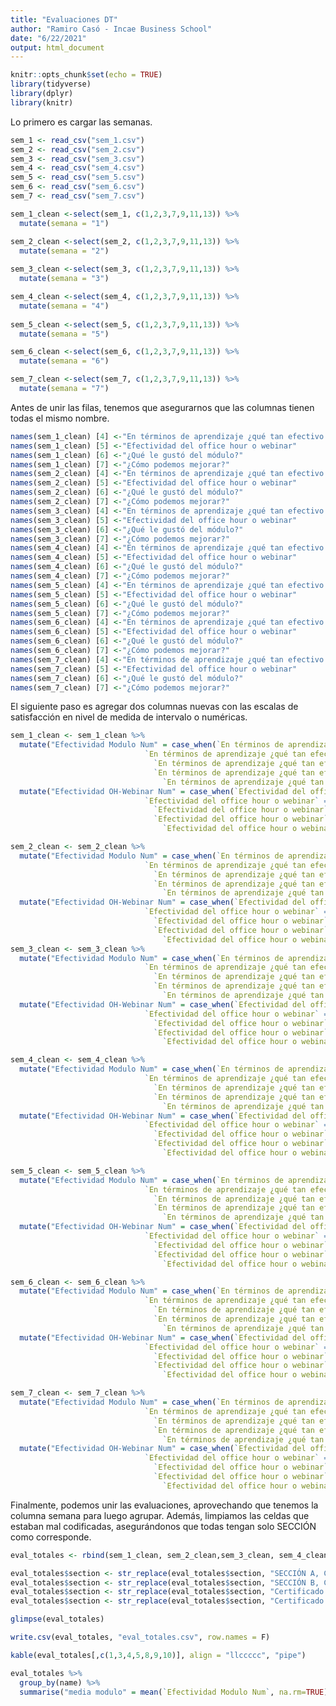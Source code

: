 ```yaml
---
title: "Evaluaciones DT"
author: "Ramiro Casó - Incae Business School"
date: "6/22/2021"
output: html_document
---
```


```r
knitr::opts_chunk$set(echo = TRUE)
library(tidyverse)
library(dplyr)
library(knitr)
```

Lo primero es cargar las semanas.
```r

sem_1 <- read_csv("sem_1.csv")
sem_2 <- read_csv("sem_2.csv")
sem_3 <- read_csv("sem_3.csv")
sem_4 <- read_csv("sem_4.csv")
sem_5 <- read_csv("sem_5.csv")
sem_6 <- read_csv("sem_6.csv")
sem_7 <- read_csv("sem_7.csv")

```


```r
sem_1_clean <-select(sem_1, c(1,2,3,7,9,11,13)) %>% 
  mutate(semana = "1")

sem_2_clean <-select(sem_2, c(1,2,3,7,9,11,13)) %>% 
  mutate(semana = "2")
    
sem_3_clean <-select(sem_3, c(1,2,3,7,9,11,13)) %>% 
  mutate(semana = "3")

sem_4_clean <-select(sem_4, c(1,2,3,7,9,11,13)) %>% 
  mutate(semana = "4")  
    
sem_5_clean <-select(sem_5, c(1,2,3,7,9,11,13)) %>% 
  mutate(semana = "5")       

sem_6_clean <-select(sem_6, c(1,2,3,7,9,11,13)) %>% 
  mutate(semana = "6")

sem_7_clean <-select(sem_7, c(1,2,3,7,9,11,13)) %>% 
  mutate(semana = "7")
```

Antes de unir las filas, tenemos que asegurarnos que las columnas tienen todas el mismo nombre. 

```r
names(sem_1_clean) [4] <-"En términos de aprendizaje ¿qué tan efectivo fue este módulo?" 
names(sem_1_clean) [5] <-"Efectividad del office hour o webinar" 
names(sem_1_clean) [6] <-"¿Qué le gustó del módulo?" 
names(sem_1_clean) [7] <-"¿Cómo podemos mejorar?" 
names(sem_2_clean) [4] <-"En términos de aprendizaje ¿qué tan efectivo fue este módulo?" 
names(sem_2_clean) [5] <-"Efectividad del office hour o webinar" 
names(sem_2_clean) [6] <-"¿Qué le gustó del módulo?" 
names(sem_2_clean) [7] <-"¿Cómo podemos mejorar?"
names(sem_3_clean) [4] <-"En términos de aprendizaje ¿qué tan efectivo fue este módulo?" 
names(sem_3_clean) [5] <-"Efectividad del office hour o webinar" 
names(sem_3_clean) [6] <-"¿Qué le gustó del módulo?" 
names(sem_3_clean) [7] <-"¿Cómo podemos mejorar?" 
names(sem_4_clean) [4] <-"En términos de aprendizaje ¿qué tan efectivo fue este módulo?" 
names(sem_4_clean) [5] <-"Efectividad del office hour o webinar"
names(sem_4_clean) [6] <-"¿Qué le gustó del módulo?" 
names(sem_4_clean) [7] <-"¿Cómo podemos mejorar?" 
names(sem_5_clean) [4] <-"En términos de aprendizaje ¿qué tan efectivo fue este módulo?" 
names(sem_5_clean) [5] <-"Efectividad del office hour o webinar"
names(sem_5_clean) [6] <-"¿Qué le gustó del módulo?" 
names(sem_5_clean) [7] <-"¿Cómo podemos mejorar?"
names(sem_6_clean) [4] <-"En términos de aprendizaje ¿qué tan efectivo fue este módulo?" 
names(sem_6_clean) [5] <-"Efectividad del office hour o webinar"
names(sem_6_clean) [6] <-"¿Qué le gustó del módulo?" 
names(sem_6_clean) [7] <-"¿Cómo podemos mejorar?" 
names(sem_7_clean) [4] <-"En términos de aprendizaje ¿qué tan efectivo fue este módulo?" 
names(sem_7_clean) [5] <-"Efectividad del office hour o webinar"
names(sem_7_clean) [6] <-"¿Qué le gustó del módulo?" 
names(sem_7_clean) [7] <-"¿Cómo podemos mejorar?" 

```

El siguiente paso es agregar dos columnas nuevas con las escalas de satisfacción en nivel de medida de intervalo o numéricas. 

```r
sem_1_clean <- sem_1_clean %>% 
  mutate("Efectividad Modulo Num" = case_when(`En términos de aprendizaje ¿qué tan efectivo fue este módulo?` == "Muy efectivo" ~ 5,
                              `En términos de aprendizaje ¿qué tan efectivo fue este módulo?` == "Efectivo" ~ 4,
                                `En términos de aprendizaje ¿qué tan efectivo fue este módulo?` == "Neutral" ~ 3,
                                `En términos de aprendizaje ¿qué tan efectivo fue este módulo?` == "Inefectivo" ~ 2,
                                  `En términos de aprendizaje ¿qué tan efectivo fue este módulo?` == "Muy inefectivo" ~ 1)) %>%
  mutate("Efectividad OH-Webinar Num" = case_when(`Efectividad del office hour o webinar` == "Muy efectivo" ~ 5,
                              `Efectividad del office hour o webinar` == "Efectivo" ~ 4,
                                `Efectividad del office hour o webinar` == "Neutral" ~ 3,
                                `Efectividad del office hour o webinar` == "Inefectivo" ~ 2,
                                  `Efectividad del office hour o webinar` == "Muy inefectivo" ~ 1))

sem_2_clean <- sem_2_clean %>% 
  mutate("Efectividad Modulo Num" = case_when(`En términos de aprendizaje ¿qué tan efectivo fue este módulo?` == "Muy efectivo" ~ 5,
                              `En términos de aprendizaje ¿qué tan efectivo fue este módulo?` == "Efectivo" ~ 4,
                                `En términos de aprendizaje ¿qué tan efectivo fue este módulo?` == "Neutral" ~ 3,
                                `En términos de aprendizaje ¿qué tan efectivo fue este módulo?` == "Inefectivo" ~ 2,
                                  `En términos de aprendizaje ¿qué tan efectivo fue este módulo?` == "Muy inefectivo" ~ 1)) %>%
  mutate("Efectividad OH-Webinar Num" = case_when(`Efectividad del office hour o webinar` == "Muy efectivo" ~ 5,
                              `Efectividad del office hour o webinar` == "Efectivo" ~ 4,
                                `Efectividad del office hour o webinar` == "Neutral" ~ 3,
                                `Efectividad del office hour o webinar` == "Inefectivo" ~ 2,
                                  `Efectividad del office hour o webinar` == "Muy inefectivo" ~ 1))
sem_3_clean <- sem_3_clean %>% 
  mutate("Efectividad Modulo Num" = case_when(`En términos de aprendizaje ¿qué tan efectivo fue este módulo?` == "Muy efectivo" ~ 5,
                              `En términos de aprendizaje ¿qué tan efectivo fue este módulo?` == "Efectivo" ~ 4,
                                `En términos de aprendizaje ¿qué tan efectivo fue este módulo?` == "Neutral" ~ 3,
                                `En términos de aprendizaje ¿qué tan efectivo fue este módulo?` == "Inefectivo" ~ 2,
                                  `En términos de aprendizaje ¿qué tan efectivo fue este módulo?` == "Muy inefectivo" ~ 1)) %>%
  mutate("Efectividad OH-Webinar Num" = case_when(`Efectividad del office hour o webinar` == "Muy efectivo" ~ 5,
                              `Efectividad del office hour o webinar` == "Efectivo" ~ 4,
                                `Efectividad del office hour o webinar` == "Neutral" ~ 3,
                                `Efectividad del office hour o webinar` == "Inefectivo" ~ 2,
                                  `Efectividad del office hour o webinar` == "Muy inefectivo" ~ 1))

sem_4_clean <- sem_4_clean %>% 
  mutate("Efectividad Modulo Num" = case_when(`En términos de aprendizaje ¿qué tan efectivo fue este módulo?` == "Muy efectivo" ~ 5,
                              `En términos de aprendizaje ¿qué tan efectivo fue este módulo?` == "Efectivo" ~ 4,
                                `En términos de aprendizaje ¿qué tan efectivo fue este módulo?` == "Neutral" ~ 3,
                                `En términos de aprendizaje ¿qué tan efectivo fue este módulo?` == "Inefectivo" ~ 2,
                                  `En términos de aprendizaje ¿qué tan efectivo fue este módulo?` == "Muy inefectivo" ~ 1)) %>%
  mutate("Efectividad OH-Webinar Num" = case_when(`Efectividad del office hour o webinar` == "Muy efectivo" ~ 5,
                              `Efectividad del office hour o webinar` == "Efectivo" ~ 4,
                                `Efectividad del office hour o webinar` == "Neutral" ~ 3,
                                `Efectividad del office hour o webinar` == "Inefectivo" ~ 2,
                                  `Efectividad del office hour o webinar` == "Muy inefectivo" ~ 1))

sem_5_clean <- sem_5_clean %>% 
  mutate("Efectividad Modulo Num" = case_when(`En términos de aprendizaje ¿qué tan efectivo fue este módulo?` == "Muy efectivo" ~ 5,
                              `En términos de aprendizaje ¿qué tan efectivo fue este módulo?` == "Efectivo" ~ 4,
                                `En términos de aprendizaje ¿qué tan efectivo fue este módulo?` == "Neutral" ~ 3,
                                `En términos de aprendizaje ¿qué tan efectivo fue este módulo?` == "Inefectivo" ~ 2,
                                  `En términos de aprendizaje ¿qué tan efectivo fue este módulo?` == "Muy inefectivo" ~ 1)) %>%
  mutate("Efectividad OH-Webinar Num" = case_when(`Efectividad del office hour o webinar` == "Muy efectivo" ~ 5,
                              `Efectividad del office hour o webinar` == "Efectivo" ~ 4,
                                `Efectividad del office hour o webinar` == "Neutral" ~ 3,
                                `Efectividad del office hour o webinar` == "Inefectivo" ~ 2,
                                  `Efectividad del office hour o webinar` == "Muy inefectivo" ~ 1))

sem_6_clean <- sem_6_clean %>% 
  mutate("Efectividad Modulo Num" = case_when(`En términos de aprendizaje ¿qué tan efectivo fue este módulo?` == "Muy efectivo" ~ 5,
                              `En términos de aprendizaje ¿qué tan efectivo fue este módulo?` == "Efectivo" ~ 4,
                                `En términos de aprendizaje ¿qué tan efectivo fue este módulo?` == "Neutral" ~ 3,
                                `En términos de aprendizaje ¿qué tan efectivo fue este módulo?` == "Inefectivo" ~ 2,
                                  `En términos de aprendizaje ¿qué tan efectivo fue este módulo?` == "Muy inefectivo" ~ 1)) %>%
  mutate("Efectividad OH-Webinar Num" = case_when(`Efectividad del office hour o webinar` == "Muy efectivo" ~ 5,
                              `Efectividad del office hour o webinar` == "Efectivo" ~ 4,
                                `Efectividad del office hour o webinar` == "Neutral" ~ 3,
                                `Efectividad del office hour o webinar` == "Inefectivo" ~ 2,
                                  `Efectividad del office hour o webinar` == "Muy inefectivo" ~ 1))

sem_7_clean <- sem_7_clean %>% 
  mutate("Efectividad Modulo Num" = case_when(`En términos de aprendizaje ¿qué tan efectivo fue este módulo?` == "Muy efectivo" ~ 5,
                              `En términos de aprendizaje ¿qué tan efectivo fue este módulo?` == "Efectivo" ~ 4,
                                `En términos de aprendizaje ¿qué tan efectivo fue este módulo?` == "Neutral" ~ 3,
                                `En términos de aprendizaje ¿qué tan efectivo fue este módulo?` == "Inefectivo" ~ 2,
                                  `En términos de aprendizaje ¿qué tan efectivo fue este módulo?` == "Muy inefectivo" ~ 1)) %>%
  mutate("Efectividad OH-Webinar Num" = case_when(`Efectividad del office hour o webinar` == "Muy efectivo" ~ 5,
                              `Efectividad del office hour o webinar` == "Efectivo" ~ 4,
                                `Efectividad del office hour o webinar` == "Neutral" ~ 3,
                                `Efectividad del office hour o webinar` == "Inefectivo" ~ 2,
                                  `Efectividad del office hour o webinar` == "Muy inefectivo" ~ 1))
```

Finalmente, podemos unir las evaluaciones, aprovechando que tenemos la columna semana para luego agrupar. Además, limpiamos las celdas que estaban mal codificadas, asegurándonos que todas tengan solo SECCIÓN como corresponde. 

```r
eval_totales <- rbind(sem_1_clean, sem_2_clean,sem_3_clean, sem_4_clean, sem_5_clean, sem_6_clean, sem_7_clean)

eval_totales$section <- str_replace(eval_totales$section, "SECCIÓN A, Certificado: INCAE Design Thinking", "SECCIÓN A") 
eval_totales$section <- str_replace(eval_totales$section, "SECCIÓN B, Certificado: INCAE Design Thinking", "SECCIÓN B") 
eval_totales$section <- str_replace(eval_totales$section, "Certificado: INCAE Design Thinking, SECCIÓN A", "SECCIÓN A") 
eval_totales$section <- str_replace(eval_totales$section, "Certificado: INCAE Design Thinking, SECCIÓN B", "SECCIÓN B") 

glimpse(eval_totales)

write.csv(eval_totales, "eval_totales.csv", row.names = F)

kable(eval_totales[,c(1,3,4,5,8,9,10)], align = "llccccc", "pipe")
```

```r
eval_totales %>%
  group_by(name) %>%
  summarise("media modulo" = mean(`Efectividad Modulo Num`, na.rm=TRUE), "media oh/web" = mean(`Efectividad OH-Webinar Num`, na.rm=TRUE))
```
